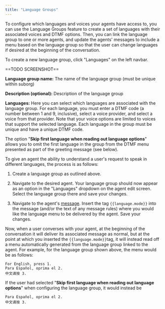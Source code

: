 ```yaml
---
title: "Language Groups"
---
```


To configure which languages and voices your agents have access to, you can use the Language Groups feature to create a set of languages with their associated voices and DTMF options. Then, you can link the language group to one or more agents, and update the agents' messages to include a menu based on the language group so that the user can change languages if desired at the beginning of the conversation.

To create a new language group, click "Languages" on the left navbar.

\==TODO SCREENSHOT==

**Language group name:** The name of the language group (must be unique within suborg)

**Description (optional):** Description of the language group

**Languages:** Here you can select which languages are associated with the language group. For each language, you must enter a DTMF code (a number between 1 and 9, inclusive), select a voice provider, and select a voice from that provider. Note that your voice options are limited to voices that support the selected language. Each language in the group must be unique and have a unique DTMF code.

The option "**Skip first language when reading out language options**" allows you to omit the first language in the group from the DTMF menu presented as part of the greeting message (see below).

To give an agent the ability to understand a user's request to speak in different languages, the process is as follows:

1. Create a language group as outlined above.

2. Navigate to the desired agent. Your language group should now appear as an option in the "Languages" dropdown on the agent edit screen. Select the language group there and save your changes.

3. Navigate to the agent's [message](/buildFirstAgent/CreateMessage). Insert the tag `{{language.mode}}` into the message (and/or the text of any message rules) where you would like the language menu to be delivered by the agent. Save your changes.

Now, when a user converses with your agent, at the beginning of the conversation it will deliver its associated message as normal, but at the point at which you inserted the `{{language.mode}}`tag, it will instead read off a menu automatically generated from the language group linked to the agent. For example, for the language group shown above, the menu would be as follows:

```
For English, press 1.
Para Español, oprima el 2.
中文请按 3.
```

If the user had selected "**Skip first language when reading out language options**" when configuring the language group, it would instead be

```
Para Español, oprima el 2.
中文请按 3.
```